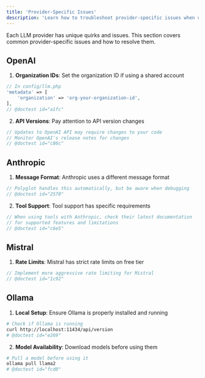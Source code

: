 ```yaml
---
title: 'Provider-Specific Issues'
description: 'Learn how to troubleshoot provider-specific issues when using Polyglot.'
---
```


Each LLM provider has unique quirks and issues. This section covers common provider-specific issues and how to resolve them.


## OpenAI

1. **Organization IDs**: Set the organization ID if using a shared account
```php
// In config/llm.php
'metadata' => [
    'organization' => 'org-your-organization-id',
],
// @doctest id="a1fc"
```

2. **API Versions**: Pay attention to API version changes
```php
// Updates to OpenAI API may require changes to your code
// Monitor OpenAI's release notes for changes
// @doctest id="c86c"
```

## Anthropic

1. **Message Format**: Anthropic uses a different message format
```php
// Polyglot handles this automatically, but be aware when debugging
// @doctest id="2570"
```

2. **Tool Support**: Tool support has specific requirements
```php
// When using tools with Anthropic, check their latest documentation
// for supported features and limitations
// @doctest id="c6e5"
```

## Mistral

1. **Rate Limits**: Mistral has strict rate limits on free tier
```php
// Implement more aggressive rate limiting for Mistral
// @doctest id="1c92"
```


## Ollama

1. **Local Setup**: Ensure Ollama is properly installed and running
```bash
# Check if Ollama is running
curl http://localhost:11434/api/version
# @doctest id="e269"
```

2. **Model Availability**: Download models before using them
```bash
# Pull a model before using it
ollama pull llama2
# @doctest id="fcd0"
```
